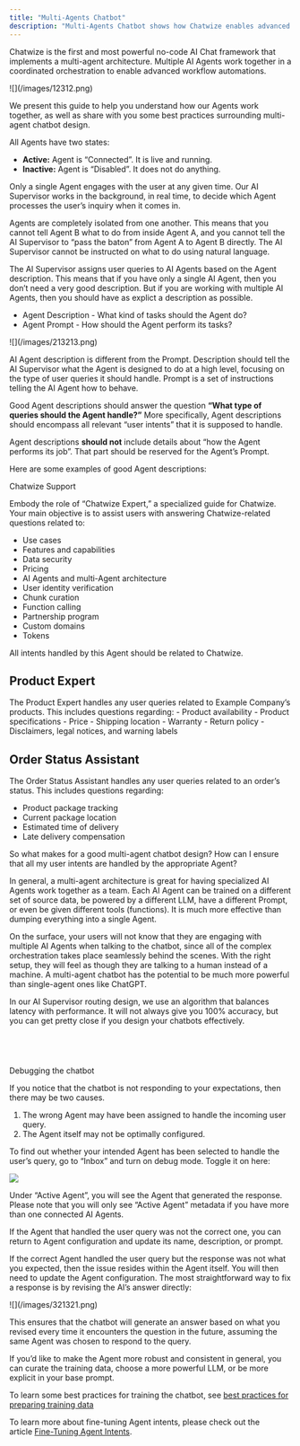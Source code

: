 ```yaml
---
title: "Multi-Agents Chatbot"
description: "Multi-Agents Chatbot shows how Chatwize enables advanced workflow automations by coordinating multiple AI Agents in a no-code environment."
---
```


Chatwize is the first and most powerful no-code AI Chat framework that implements a multi-agent architecture. Multiple AI Agents work together in a coordinated orchestration to enable advanced workflow automations.

<Frame>
  ![](/images/12312.png)
</Frame>

We present this guide to help you understand how our Agents work together, as well as share with you some best practices surrounding multi-agent chatbot design.

All Agents have two states:

- **Active:** Agent is “Connected”. It is live and running.
- **Inactive:** Agent is “Disabled”. It does not do anything.

Only a single Agent engages with the user at any given time. Our AI Supervisor works in the background, in real time, to decide which Agent processes the user’s inquiry when it comes in.

Agents are completely isolated from one another. This means that you cannot tell Agent B what to do from inside Agent A, and you cannot tell the AI Supervisor to “pass the baton” from Agent A to Agent B directly. The AI Supervisor cannot be instructed on what to do using natural language.

The AI Supervisor assigns user queries to AI Agents based on the Agent description. This means that if you have only a single AI Agent, then you don’t need a very good description. But if you are working with multiple AI Agents, then you should have as explict a description as possible.

- Agent Description - What kind of tasks should the Agent do?
- Agent Prompt - How should the Agent perform its tasks?

<Frame>
  ![](/images/213213.png)
</Frame>

AI Agent description is different from the Prompt. Description should tell the AI Supervisor what the Agent is designed to do at a high level, focusing on the type of user queries it should handle. Prompt is a set of instructions telling the AI Agent how to behave.

Good Agent descriptions should answer the question **“What type of queries should the Agent handle?”** More specifically, Agent descriptions should encompass all relevant “user intents” that it is supposed to handle.

Agent descriptions **should not** include details about “how the Agent performs its job”. That part should be reserved for the Agent’s Prompt.

Here are some examples of good Agent descriptions:

Chatwize Support

Embody the role of “Chatwize Expert,” a specialized guide for Chatwize. Your main objective is to assist users with answering Chatwize-related questions related to:

- Use cases
- Features and capabilities
- Data security
- Pricing
- AI Agents and multi-Agent architecture
- User identity verification
- Chunk curation
- Function calling
- Partnership program
- Custom domains
- Tokens

All intents handled by this Agent should be related to Chatwize.

## **Product Expert**

The Product Expert handles any user queries related to Example Company’s products. This includes questions regarding: - Product availability - Product specifications - Price - Shipping location - Warranty - Return policy - Disclaimers, legal notices, and warning labels

## **Order Status Assistant**

The Order Status Assistant handles any user queries related to an order’s status. This includes questions regarding:

- Product package tracking
- Current package location
- Estimated time of delivery
- Late delivery compensation

So what makes for a good multi-agent chatbot design? How can I ensure that all my user intents are handled by the appropriate Agent?

In general, a multi-agent architecture is great for having specialized AI Agents work together as a team. Each AI Agent can be trained on a different set of source data, be powered by a different LLM, have a different Prompt, or even be given different tools (functions). It is much more effective than dumping everything into a single Agent.

On the surface, your users will not know that they are engaging with multiple AI Agents when talking to the chatbot, since all of the complex orchestration takes place seamlessly behind the scenes. With the right setup, they will feel as though they are talking to a human instead of a machine. A multi-agent chatbot has the potential to be much more powerful than single-agent ones like ChatGPT.

In our AI Supervisor routing design, we use an algorithm that balances latency with performance. It will not always give you 100% accuracy, but you can get pretty close if you design your chatbots effectively.

## [​](https://guide.chatwize.ai/multi-agents-chatbot#debugging-the-chatbot)
Debugging the chatbot

If you notice that the chatbot is not responding to your expectations, then there may be two causes.

1. The wrong Agent may have been assigned to handle the incoming user query.
2. The Agent itself may not be optimally configured.

To find out whether your intended Agent has been selected to handle the user’s query, go to “Inbox” and turn on debug mode. Toggle it on here:

![](https://mintlify.s3.us-west-1.amazonaws.com/paladinmaxinc/images/multi-agents-chatbot-6.png)

Under “Active Agent”, you will see the Agent that generated the response. Please note that you will only see “Active Agent” metadata if you have more than one connected AI Agents.

If the Agent that handled the user query was not the correct one, you can return to Agent configuration and update its name, description, or prompt.

If the correct Agent handled the user query but the response was not what you expected, then the issue resides within the Agent itself. You will then need to update the Agent configuration. The most straightforward way to fix a response is by revising the AI’s answer directly:

<Frame>
  ![](/images/321321.png)
</Frame>

This ensures that the chatbot will generate an answer based on what you revised every time it encounters the question in the future, assuming the same Agent was chosen to respond to the query.

If you’d like to make the Agent more robust and consistent in general, you can curate the training data, choose a more powerful LLM, or be more explicit in your base prompt.

To learn some best practices for training the chatbot, see [best practices for preparing training data](https://guide.chatwize.ai/best-practices)

To learn more about fine-tuning Agent intents, please check out the article [Fine-Tuning Agent Intents](https://guide.chatwize.ai/fine-tuning-agent-intents).